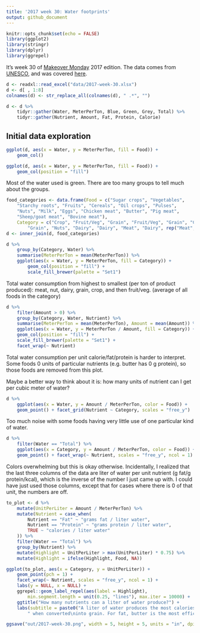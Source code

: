 ```yaml
---
title: '2017 week 30: Water footprints'
output: github_document
---
```


```r
knitr::opts_chunk$set(echo = FALSE)
library(ggplot2)
library(stringr)
library(dplyr)
library(ggrepel)
```

It's week 30 of [Makeover Monday](http://www.makeovermonday.co.uk/data/) 2017 edition. The data comes from [UNESCO](http://waterfootprint.org/media/downloads/Report-48-WaterFootprint-AnimalProducts-Vol1.pdf), and was covered [here](https://www.statista.com/chart/9483/how-thirsty-is-our-food/). 

```r
d <- readxl::read_excel("data/2017-week-30.xlsx")
d <- d[ , 1:8]
colnames(d) <- str_replace_all(colnames(d), " .*", "")

d <- d %>%
    tidyr::gather(Water, MeterPerTon, Blue, Green, Grey, Total) %>% 
    tidyr::gather(Nutrient, Amount, Fat, Protein, Calorie)
```

## Initial data exploration

```r
ggplot(d, aes(x = Water, y = MeterPerTon, fill = Food)) + 
    geom_col()

ggplot(d, aes(x = Water, y = MeterPerTon, fill = Food)) + 
    geom_col(position = "fill")
```

Most of the water used is green. There are too many groups to tell much about the groups. 

```r
food_categories <- data.frame(Food = c("Sugar crops", "Vegetables", 
    "Starchy roots", "Fruits", "Cereals", "Oil crops", "Pulses", 
    "Nuts", "Milk", "Eggs", "Chicken meat", "Butter", "Pig meat", 
    "Sheep/goat meat", "Bovine meat"), 
    Category = c("Crop", "Fruit/Veg", "Grain", "Fruit/Veg", "Grain", "Crop", 
        "Grain", "Nuts", "Dairy", "Dairy", "Meat", "Dairy", rep("Meat", 3)))
d <- inner_join(d, food_categories)

d %>% 
    group_by(Category, Water) %>% 
    summarise(MeterPerTon = mean(MeterPerTon)) %>% 
    ggplot(aes(x = Water, y = MeterPerTon, fill = Category)) + 
        geom_col(position = "fill") + 
        scale_fill_brewer(palette = "Set1")
```

Total water consumption from highest to smallest (per ton of product produced): meat, nut, dairy, grain, crop, and then fruit/veg. (average of all foods in the category)

```r
d %>% 
    filter(Amount > 0) %>% 
    group_by(Category, Water, Nutrient) %>% 
    summarise(MeterPerTon = mean(MeterPerTon), Amount = mean(Amount)) %>% 
    ggplot(aes(x = Water, y = MeterPerTon / Amount, fill = Category)) + 
    geom_col(position = "fill") + 
    scale_fill_brewer(palette = "Set1") + 
    facet_wrap(~ Nutrient)
```

Total water consumption per unit calorie/fat/protein is harder to interpret. Some foods 0 units of particular nutrients (e.g. butter has 0 g protein), so those foods are removed from this plot. 

Maybe a better way to think about it is: how many units of nutrient can I get per cubic meter of water? 

```r
d %>% 
    ggplot(aes(x = Water, y = Amount / MeterPerTon, color = Food)) + 
    geom_point() + facet_grid(Nutrient ~ Category, scales = "free_y")
```

Too much noise with some foods having very little use of one particular kind of water. 

```r
d %>% 
    filter(Water == "Total") %>% 
    ggplot(aes(x = Category, y = Amount / MeterPerTon, color = Food)) + 
    geom_point() + facet_wrap(~ Nutrient, scales = "free_y", ncol = 1)
```

Colors overwhelming but this is okay otherwise. Incidentally, I realized that the last three columns of the data are liter of water per unit nutrient (g fat/g protein/kcal), which is the inverse of the number I just came up with. I could have just used those columns, except that for cases where there is 0 of that unit, the numbers are off. 

```r

to_plot <- d %>% 
    mutate(UnitPerLiter = Amount / MeterPerTon) %>%
    mutate(Nutrient = case_when(
        Nutrient == "Fat" ~ "grams fat / liter water", 
        Nutrient == "Protein" ~ "grams protein / liter water",
        TRUE ~ "calories / liter water"
    )) %>% 
    filter(Water == "Total") %>% 
    group_by(Nutrient) %>%
    mutate(Highlight = UnitPerLiter > max(UnitPerLiter) * 0.75) %>% 
    mutate(Highlight = ifelse(Highlight, Food, NA))

ggplot(to_plot, aes(x = Category, y = UnitPerLiter)) + 
    geom_point(pch = 1) + 
    facet_wrap(~ Nutrient, scales = "free_y", ncol = 1) + 
    labs(y = NULL, x = NULL) + 
    ggrepel::geom_label_repel(aes(label = Highlight), 
        min.segment.length = unit(0.25, "lines"), max.iter = 10000) + 
    ggtitle("How many nutrients can a liter of water produce?") + 
    labs(subtitle = paste0("A liter of water produces the most calories and protein",
        " when converted\ninto grain. For fat, butter is the most efficient."))

ggsave("out/2017-week-30.png", width = 5, height = 5, units = "in", dpi = 303)
```
